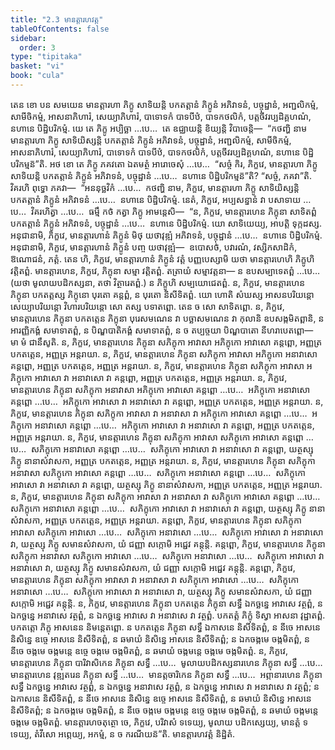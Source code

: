 ```yaml
---
title: "2.3 មានត្តារហវត្ត"
tableOfContents: false
sidebar:
  order: 3
type: "tipitaka"
basket: "vi"
book: "cula"
---
```



<DynamicBreadcrumb />

<Division number="88" book="cula">

<Paragraph number="428" book="cula">
តេន ខោ បន សមយេន មានត្តារហា ភិក្ខូ សាទិយន្តិ បកតត្តានំ ភិក្ខូនំ អភិវាទនំ, បច្ចុដ្ឋានំ, អញ្ជលិកម្មំ, សាមីចិកម្មំ, អាសនាភិហារំ, សេយ្យាភិហារំ, បាទោទកំ បាទបីឋំ, បាទកថលិកំ, បត្តចីវរប្បដិគ្គហណំ, នហានេ បិដ្ឋិបរិកម្មំ. យេ តេ ភិក្ខូ អប្បិច្ឆា …បេ…  តេ ឧជ្ឈាយន្តិ ខិយ្យន្តិ វិបាចេន្តិ—  “កថញ្ហិ នាម មានត្តារហា ភិក្ខូ សាទិយិស្សន្តិ បកតត្តានំ ភិក្ខូនំ អភិវាទនំ, បច្ចុដ្ឋានំ, អញ្ជលិកម្មំ, សាមីចិកម្មំ, អាសនាភិហារំ, សេយ្យាភិហារំ, បាទោទកំ បាទបីឋំ, បាទកថលិកំ, បត្តចីវរប្បដិគ្គហណំ, នហានេ បិដ្ឋិបរិកម្មន៑”តិ. អថ ខោ តេ ភិក្ខូ ភគវតោ ឯតមត្ថំ អារោចេសុំ …បេ…  “សច្ចំ កិរ, ភិក្ខវេ, មានត្តារហា ភិក្ខូ សាទិយន្តិ បកតត្តានំ ភិក្ខូនំ អភិវាទនំ, បច្ចុដ្ឋានំ …បេ…  នហានេ បិដ្ឋិបរិកម្មន៑”តិ? “សច្ចំ, ភគវា”តិ. វិគរហិ ពុទ្ធោ ភគវា—  “អននុច្ឆវិកំ …បេ…  កថញ្ហិ នាម, ភិក្ខវេ, មានត្តារហា ភិក្ខូ សាទិយិស្សន្តិ បកតត្តានំ ភិក្ខូនំ អភិវាទនំ …បេ…  នហានេ បិដ្ឋិបរិកម្មំ. នេតំ, ភិក្ខវេ, អប្បសន្នានំ វា បសាទាយ …បេ…  វិគរហិត្វា …បេ…  ធម្មឹ កថំ កត្វា ភិក្ខូ អាមន្តេសិ—  “ន, ភិក្ខវេ, មានត្តារហេន ភិក្ខុនា សាទិតព្ពំ បកតត្តានំ ភិក្ខូនំ អភិវាទនំ, បច្ចុដ្ឋានំ …បេ…  នហានេ បិដ្ឋិបរិកម្មំ. យោ សាទិយេយ្យ, អាបត្តិ ទុក្កដស្ស. អនុជានាមិ, ភិក្ខវេ, មានត្តារហានំ ភិក្ខូនំ មិថុ យថាវុឌ្ឍំ អភិវាទនំ, បច្ចុដ្ឋានំ …បេ…  នហានេ បិដ្ឋិបរិកម្មំ. អនុជានាមិ, ភិក្ខវេ, មានត្តារហានំ ភិក្ខូនំ បញ្ច យថាវុឌ្ឍំ—  ឧបោសថំ, បវារណំ, វស្សិកសាដិកំ, ឱណោជនំ, ភត្តំ. តេន ហិ, ភិក្ខវេ, មានត្តារហានំ ភិក្ខូនំ វត្តំ បញ្ញបេស្សាមិ យថា មានត្តារហេហិ ភិក្ខូហិ វត្តិតព្ពំ.
</Paragraph>

</Division>
<Division number="89" book="cula">

<Paragraph number="429" book="cula">
មានត្តារហេន, ភិក្ខវេ, ភិក្ខុនា សម្មា វត្តិតព្ពំ. តត្រាយំ សម្មាវត្តនា—
</Paragraph>

<Paragraph number="430" book="cula">
ន ឧបសម្បាទេតព្ពំ …បេ…  (យថា មូលាយបដិកស្សនា, តថា វិត្ថារេតព្ពំ.) ន ភិក្ខូហិ សម្បយោជេតព្ពំ.
</Paragraph>

<Paragraph number="431" book="cula">
ន, ភិក្ខវេ, មានត្តារហេន ភិក្ខុនា បកតត្តស្ស ភិក្ខុនោ បុរតោ គន្តព្ពំ, ន បុរតោ និសីទិតព្ពំ. យោ ហោតិ សំឃស្ស អាសនបរិយន្តោ សេយ្យាបរិយន្តោ វិហារបរិយន្តោ សោ តស្ស បទាតព្ពោ. តេន ច សោ សាទិតព្ពោ.
</Paragraph>

<Paragraph number="432" book="cula">
ន, ភិក្ខវេ, មានត្តារហេន ភិក្ខុនា បកតត្តេន ភិក្ខុនា បុរេសមណេន វា បច្ឆាសមណេន វា កុលានិ ឧបសង្កមិតព្ពានិ, ន អារញ្ញិកង្គំ សមាទាតព្ពំ, ន បិណ្ឌបាតិកង្គំ សមាទាតព្ពំ, ន ច តប្បច្ចយា បិណ្ឌបាតោ នីហរាបេតព្ពោ—  មា មំ ជានឹសូតិ.
</Paragraph>

<Paragraph number="433" book="cula">
ន, ភិក្ខវេ, មានត្តារហេន ភិក្ខុនា សភិក្ខុកា អាវាសា អភិក្ខុកោ អាវាសោ គន្តព្ពោ, អញ្ញត្រ បកតត្តេន, អញ្ញត្រ អន្តរាយា.
</Paragraph>

<Paragraph number="434" book="cula">
ន, ភិក្ខវេ, មានត្តារហេន ភិក្ខុនា សភិក្ខុកា អាវាសា អភិក្ខុកោ អនាវាសោ គន្តព្ពោ, អញ្ញត្រ បកតត្តេន, អញ្ញត្រ អន្តរាយា.
</Paragraph>

<Paragraph number="435" book="cula">
ន, ភិក្ខវេ, មានត្តារហេន ភិក្ខុនា សភិក្ខុកា អាវាសា អភិក្ខុកោ អាវាសោ វា អនាវាសោ វា គន្តព្ពោ, អញ្ញត្រ បកតត្តេន, អញ្ញត្រ អន្តរាយា.
</Paragraph>

<Paragraph number="436" book="cula">
ន, ភិក្ខវេ, មានត្តារហេន ភិក្ខុនា សភិក្ខុកា អនាវាសា អភិក្ខុកោ អាវាសោ គន្តព្ពោ …បេ…  អភិក្ខុកោ អនាវាសោ គន្តព្ពោ …បេ…  អភិក្ខុកោ អាវាសោ វា អនាវាសោ វា គន្តព្ពោ, អញ្ញត្រ បកតត្តេន, អញ្ញត្រ អន្តរាយា.
</Paragraph>

<Paragraph number="437" book="cula">
ន, ភិក្ខវេ, មានត្តារហេន ភិក្ខុនា សភិក្ខុកា អាវាសា វា អនាវាសា វា អភិក្ខុកោ អាវាសោ គន្តព្ពោ …បេ…  អភិក្ខុកោ អនាវាសោ គន្តព្ពោ …បេ…  អភិក្ខុកោ អាវាសោ វា អនាវាសោ វា គន្តព្ពោ, អញ្ញត្រ បកតត្តេន, អញ្ញត្រ អន្តរាយា.
</Paragraph>

<Paragraph number="438" book="cula">
ន, ភិក្ខវេ, មានត្តារហេន ភិក្ខុនា សភិក្ខុកា អាវាសា សភិក្ខុកោ អាវាសោ គន្តព្ពោ …បេ…  សភិក្ខុកោ អនាវាសោ គន្តព្ពោ …បេ…  សភិក្ខុកោ អាវាសោ វា អនាវាសោ វា គន្តព្ពោ, យត្ថស្សុ ភិក្ខូ នានាសំវាសកា, អញ្ញត្រ បកតត្តេន, អញ្ញត្រ អន្តរាយា.
</Paragraph>

<Paragraph number="439" book="cula">
ន, ភិក្ខវេ, មានត្តារហេន ភិក្ខុនា សភិក្ខុកា អនាវាសា សភិក្ខុកោ អាវាសោ គន្តព្ពោ …បេ…  សភិក្ខុកោ អនាវាសោ គន្តព្ពោ …បេ…  សភិក្ខុកោ អាវាសោ វា អនាវាសោ វា គន្តព្ពោ, យត្ថស្សុ ភិក្ខូ នានាសំវាសកា, អញ្ញត្រ បកតត្តេន, អញ្ញត្រ អន្តរាយា.
</Paragraph>

<Paragraph number="440" book="cula">
ន, ភិក្ខវេ, មានត្តារហេន ភិក្ខុនា សភិក្ខុកា អាវាសា វា អនាវាសា វា សភិក្ខុកោ អាវាសោ គន្តព្ពោ …បេ…  សភិក្ខុកោ អនាវាសោ គន្តព្ពោ …បេ…  សភិក្ខុកោ អាវាសោ វា អនាវាសោ វា គន្តព្ពោ, យត្ថស្សុ ភិក្ខូ នានាសំវាសកា, អញ្ញត្រ បកតត្តេន, អញ្ញត្រ អន្តរាយា.
</Paragraph>

<Paragraph number="441" book="cula">
គន្តព្ពោ, ភិក្ខវេ, មានត្តារហេន ភិក្ខុនា សភិក្ខុកា អាវាសា សភិក្ខុកោ អាវាសោ …បេ…  សភិក្ខុកោ អនាវាសោ …បេ…  សភិក្ខុកោ អាវាសោ វា អនាវាសោ វា, យត្ថស្សុ ភិក្ខូ សមានសំវាសកា, យំ ជញ្ញា សក្កោមិ អជ្ជេវ គន្តុន្តិ.
</Paragraph>

<Paragraph number="442" book="cula">
គន្តព្ពោ, ភិក្ខវេ, មានត្តារហេន ភិក្ខុនា សភិក្ខុកា អនាវាសា សភិក្ខុកោ អាវាសោ …បេ…  សភិក្ខុកោ អនាវាសោ …បេ…  សភិក្ខុកោ អាវាសោ វា អនាវាសោ វា, យត្ថស្សុ ភិក្ខូ សមានសំវាសកា, យំ ជញ្ញា សក្កោមិ អជ្ជេវ គន្តុន្តិ.
</Paragraph>

<Paragraph number="443" book="cula">
គន្តព្ពោ, ភិក្ខវេ, មានត្តារហេន ភិក្ខុនា សភិក្ខុកា អាវាសា វា អនាវាសា វា សភិក្ខុកោ អាវាសោ …បេ…  សភិក្ខុកោ អនាវាសោ …បេ…  សភិក្ខុកោ អាវាសោ វា អនាវាសោ វា, យត្ថស្សុ ភិក្ខូ សមានសំវាសកា, យំ ជញ្ញា សក្កោមិ អជ្ជេវ គន្តុន្តិ.
</Paragraph>

<Paragraph number="444" book="cula">
ន, ភិក្ខវេ, មានត្តារហេន ភិក្ខុនា បកតត្តេន ភិក្ខុនា សទ្ធឹ ឯកច្ឆន្នេ អាវាសេ វត្ថព្ពំ, ន ឯកច្ឆន្នេ អនាវាសេ វត្ថព្ពំ, ន ឯកច្ឆន្នេ អាវាសេ វា អនាវាសេ វា វត្ថព្ពំ. បកតត្តំ ភិក្ខុំ ទិស្វា អាសនា វុដ្ឋាតព្ពំ. បកតត្តោ ភិក្ខុ អាសនេន និមន្តេតព្ពោ. ន បកតត្តេន ភិក្ខុនា សទ្ធឹ ឯកាសនេ និសីទិតព្ពំ, ន នីចេ អាសនេ និសិន្នេ ឧច្ចេ អាសនេ និសីទិតព្ពំ, ន ឆមាយំ និសិន្នេ អាសនេ និសីទិតព្ពំ; ន ឯកចង្កមេ ចង្កមិតព្ពំ, ន នីចេ ចង្កមេ ចង្កមន្តេ ឧច្ចេ ចង្កមេ ចង្កមិតព្ពំ, ន ឆមាយំ ចង្កមន្តេ ចង្កមេ ចង្កមិតព្ពំ.
</Paragraph>

<Paragraph number="445" book="cula">
ន, ភិក្ខវេ, មានត្តារហេន ភិក្ខុនា បារិវាសិកេន ភិក្ខុនា សទ្ធឹ …បេ…  មូលាយបដិកស្សនារហេន ភិក្ខុនា សទ្ធឹ …បេ…  មានត្តារហេន វុឌ្ឍតរេន ភិក្ខុនា សទ្ធឹ …បេ…  មានត្តចារិកេន ភិក្ខុនា សទ្ធឹ …បេ…  អព្ភានារហេន ភិក្ខុនា សទ្ធឹ ឯកច្ឆន្នេ អាវាសេ វត្ថព្ពំ, ន ឯកច្ឆន្នេ អនាវាសេ វត្ថព្ពំ, ន ឯកច្ឆន្នេ អាវាសេ វា អនាវាសេ វា វត្ថព្ពំ; ន ឯកាសនេ និសីទិតព្ពំ, ន នីចេ អាសនេ និសិន្នេ ឧច្ចេ អាសនេ និសីទិតព្ពំ, ន ឆមាយំ និសិន្នេ អាសនេ និសីទិតព្ពំ; ន ឯកចង្កមេ ចង្កមិតព្ពំ, ន នីចេ ចង្កមេ ចង្កមន្តេ ឧច្ចេ ចង្កមេ ចង្កមិតព្ពំ, ន ឆមាយំ ចង្កមន្តេ ចង្កមេ ចង្កមិតព្ពំ.
</Paragraph>

<Paragraph number="446" book="cula">
មានត្តារហចតុត្ថោ ចេ, ភិក្ខវេ, បរិវាសំ ទទេយ្យ, មូលាយ បដិកស្សេយ្យ, មានត្តំ ទទេយ្យ, តំវីសោ អព្ភេយ្យ, អកម្មំ, ន ច ករណីយន៑”តិ.

</Paragraph>
</Division>

<Paragraph number="447" type="center" book="cula">
មានត្តារហវត្តំ និដ្ឋិតំ.
</Paragraph>
